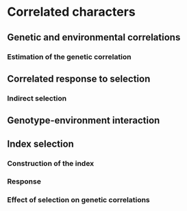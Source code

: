 # Correlated characters

## Genetic and environmental correlations

### Estimation of the genetic correlation

## Correlated response to selection

### Indirect selection

## Genotype-environment interaction

## Index selection

### Construction of the index

### Response

### Effect of selection on genetic correlations